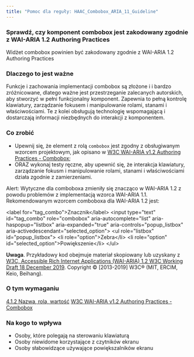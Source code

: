 ```yaml
---
title: "Pomoc dla reguły: HAAC_Combobox_ARIA_11_Guideline"
---
```


<div className="toolHelp">
<Row>
<Column colLg={16} colMd={8} colSm={4} className="toolHead">

### Sprawdź, czy komponent combobox jest zakodowany zgodnie z WAI-ARIA 1.2 Authoring Practices

<div id="locLevel"></div>

Widżet combobox powinien być zakodowany zgodnie z WAI-ARIA 1.2 Authoring Practices

</Column>
</Row>
<Row>
<Column colLg={11} colMd={5} colSm={4} className="toolMain">

### Dlaczego to jest ważne

Funkcje i zachowania implementacji combobox są złożone i i bardzo zróżnicowane, dlatego  ważne jest przestrzeganie zalecanych autorskich, aby stworzyć w pełni funkcjonalny komponent. Zapewnia to pełną kontrolę klawiatury, zarządzanie fokusem i manipulowanie rolami, stanami i właściwościami. Te z kolei obsługują technologię wspomagającą i dostarczają informacji niezbędnych do interakcji z komponentem.


<div id="locSnippet"></div>

### Co zrobić

* Upewnij się, że element z rolą `combobox` jest zgodny z obsługiwanym wzorcem projektowym, jak opisano w [W3C WAI-ARIA v1.2 Authoring Practices - Combobox](https://www.w3.org/TR/wai-aria-1.2/#combobox);
* ORAZ wykonaj testy ręczne, aby upewnić się, że interakcja klawiatury, zarządzanie fokusm i manipulowanie rolami, stanami i właściwościami działa zgodnie z zamierzeniami.

Alert: Wytyczne dla comboboxa zmieniły się znacząco w WAI-ARIA 1.2 z powodu problemów z implementacją wzorca WAI-ARIA 1.1. Rekomendowanym wzorcem comboboxa dla WAI-ARIA 1.2 jest:

<CodeSnippet type="multi" light={true}> &lt;label for="tag_combo"&gt;Znacznik&lt;/label&gt;
  &lt;input type="text" id="tag_combo"
      role="combobox" aria-autocomplete="list"
      aria-haspopup="listbox" aria-expanded="true"
      aria-controls="popup_listbox" aria-activedescendant="selected_option"&gt;
&lt;ul role="listbox" id="popup_listbox"&gt;
   &lt;li role="option"&gt;Zebra&lt;/li&gt;
   &lt;li role="option" id="selected_option"&gt;Powiększenie&lt;/li&gt;
&lt;/ul&gt;</CodeSnippet>

**Uwaga**. Przykładowy kod obejmuje materiał skopiowany lub uzyskany z [W3C, Accessible Rich Internet Applications (WAI-ARIA) 1.2 W3C Working Draft 18 December 2019](https://www.w3.org/TR/wai-aria-1.2/#combobox). Copyright © [2013-2019] W3C® (MIT, ERCIM, Keio, Beihang).

</Column>
<Column colLg={5} colMd={3} colSm={4} className="toolLeft">

### O tym wymaganiu

[4.1.2 Nazwa, rola, wartość](http://www.ibm.com/able/guidelines/ci162/name_role_value.html)
[W3C WAI-ARIA v1.2 Authoring Practices - Combobox](https://www.w3.org/TR/wai-aria-1.2/#combobox)

### Na kogo to wpływa

 * Osoby, które polegają na sterowaniu klawiaturą
 * Osoby niewidome korzystające z czytników ekranu
 * Osoby słabowidzące używające powiększalników ekranu

</Column>
</Row>
</div>

